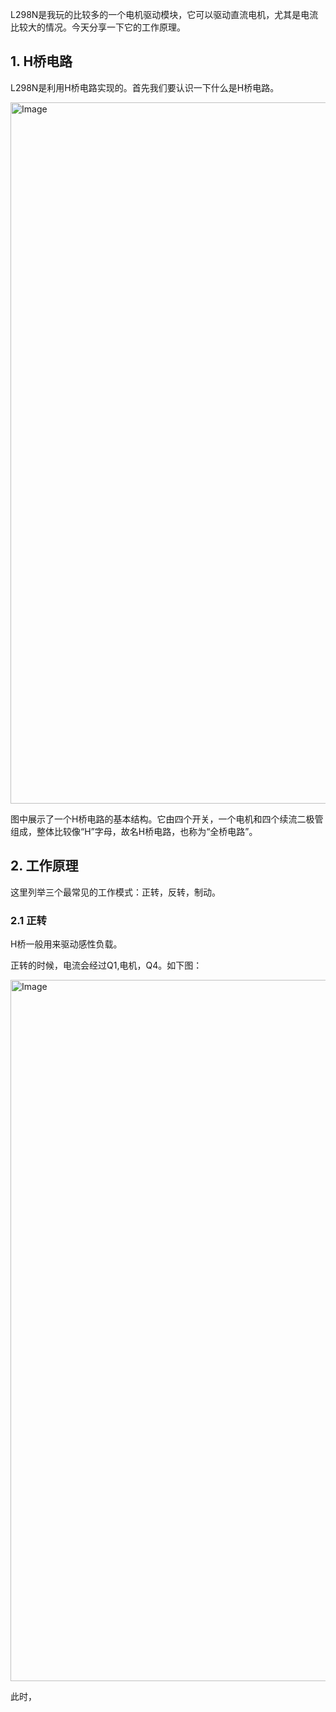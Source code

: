 
<WordCount>

L298N是我玩的比较多的一个电机驱动模块，它可以驱动直流电机，尤其是电流比较大的情况。今天分享一下它的工作原理。

## 1. H桥电路

L298N是利用H桥电路实现的。首先我们要认识一下什么是H桥电路。

<img width="1563" height="1122" alt="Image" src="https://github.com/user-attachments/assets/112c8816-dced-42ac-96bd-cef590ee7138" />

图中展示了一个H桥电路的基本结构。它由四个开关，一个电机和四个续流二极管组成，整体比较像“H”字母，故名H桥电路，也称为“全桥电路”。

## 2. 工作原理

这里列举三个最常见的工作模式：正转，反转，制动。

### 2.1 正转


H桥一般用来驱动感性负载。

正转的时候，电流会经过Q1,电机，Q4。如下图：

<img width="1563" height="1122" alt="Image" src="https://github.com/user-attachments/assets/00afe046-6aba-48ce-95e4-3767fc61e4a1" />

此时，




</WordCount>